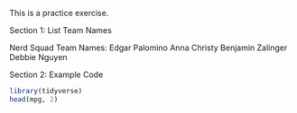 

This is a practice exercise. 


Section 1: List Team Names

Nerd Squad Team Names:
Edgar Palomino 
Anna Christy
Benjamin Zalinger
Debbie Nguyen




Section 2: Example Code 
```r
library(tidyverse)
head(mpg, 2)
```

